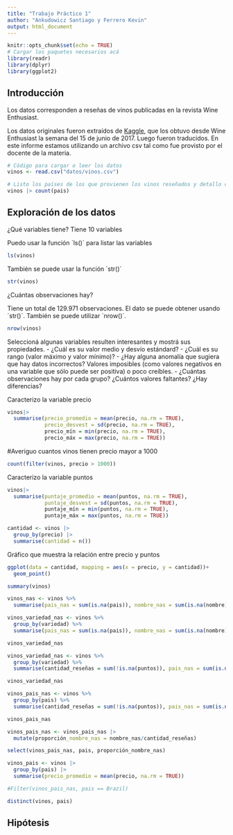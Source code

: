 ```yaml
---
title: "Trabajo Práctico 1"
author: "Ankudowicz Santiago y Ferrero Kevin"
output: html_document
---
```



```r
knitr::opts_chunk$set(echo = TRUE)
# Cargar los paquetes necesarios acá
library(readr)
library(dplyr)
library(ggplot2)
```


## Introducción

Los datos corresponden a reseñas de vinos publicadas en la revista Wine Enthusiast. 

Los datos originales fueron extraídos de [Kaggle](https://www.kaggle.com/zynicide/wine-reviews), que los obtuvo desde Wine Enthusiast  la semana del 15 de junio de 2017. Luego fueron traducidos. En este informe estamos utilizando un archivo csv tal como fue provisto por el docente de la materia. 

```r
# Código para cargar o leer los datos
vinos <- read.csv("datos/vinos.csv")
```

```r
# Listo los países de los que provienen los vinos reseñados y detallo cuantos provienen de cada país
vinos |> count(pais)
```


## Exploración de los datos

¿Qué variables tiene?
Tiene 10 variables

Puedo usar la función ´ls()´ para listar las variables
```r
ls(vinos)
```

También se puede usar la función ´str()´ 
```r
str(vinos)
```

¿Cuántas observaciones hay?

Tiene un total de 129.971 observaciones. 
El dato se puede obtener usando ´str()´. También se puede utilizar ´nrow()´. 

```r
nrow(vinos)
```

Seleccioná algunas variables resulten interesantes y mostrá sus propiedades.
-   ¿Cuál es su valor medio y desvío estándard?
-   ¿Cuál es su rango (valor máximo y valor mínimo)?
-   ¿Hay alguna anomalía que sugiera que hay datos incorrectos? Valores imposibles (como valores negativos en una variable que sólo puede ser positiva) o poco creíbles.
-   ¿Cuántas observaciones hay por cada grupo? ¿Cuántos valores faltantes? ¿Hay diferencias?

Caracterizo la variable precio
```r
vinos|>
  summarise(precio_promedio = mean(precio, na.rm = TRUE), 
            precio_desvest = sd(precio, na.rm = TRUE),
            precio_mín = min(precio, na.rm = TRUE),
            precio_máx = max(precio, na.rm = TRUE))
```
#Averiguo cuantos vinos tienen precio mayor a 1000
```r
count(filter(vinos, precio > 1000))
```


Caracterizo la variable puntos
```r
vinos|>
  summarise(puntaje_promedio = mean(puntos, na.rm = TRUE), 
            puntaje_desvest = sd(puntos, na.rm = TRUE),
            puntaje_mín = min(puntos, na.rm = TRUE),
            puntaje_máx = max(puntos, na.rm = TRUE))
```



```r
cantidad <- vinos |>
  group_by(precio) |>
  summarise(cantidad = n())

```


Gráfico que muestra la relación entre precio y puntos
```r
ggplot(data = cantidad, mapping = aes(x = precio, y = cantidad))+
  geom_point()
```

```r
summary(vinos)
```
```r
vinos_nas <- vinos %>%
  summarise(pais_nas = sum(is.na(pais)), nombre_nas = sum(is.na(nombre)), puntos_nas = sum(is.na(puntos)), precio_nas = sum(is.na(precio)), provincia_nas = sum(is.na(provincia)), region_1_nas = sum(is.na(region_1)), region_2_nas = sum(is.na(region_2)), variedad_nas = sum(is.na(variedad)), vina_nas = sum(is.na(vina)), titulo_resena_nas = sum(is.na(titulo_resena)))
```

```r
vinos_variedad_nas <- vinos %>%
  group_by(variedad) %>% 
  summarise(pais_nas = sum(is.na(pais)), nombre_nas = sum(is.na(nombre)), puntos_nas = sum(is.na(puntos)), precio_nas = sum(is.na(precio)), provincia_nas = sum(is.na(provincia)), region_1_nas = sum(is.na(region_1)), region_2_nas = sum(is.na(region_2)), variedad_nas = sum(is.na(variedad)), vina_nas = sum(is.na(vina)), titulo_resena_nas = sum(is.na(titulo_resena)))
```

```r
vinos_variedad_nas
```

```r
vinos_variedad_nas <- vinos %>%
  group_by(variedad) %>% 
  summarise(cantidad_reseñas = sum(!is.na(puntos)), pais_nas = sum(is.na(pais)), nombre_nas = sum(is.na(nombre)), puntos_nas = sum(is.na(puntos)), precio_nas = sum(is.na(precio)), provincia_nas = sum(is.na(provincia)), region_1_nas = sum(is.na(region_1)), region_2_nas = sum(is.na(region_2)), variedad_nas = sum(is.na(variedad)), vina_nas = sum(is.na(vina)), titulo_resena_nas = sum(is.na(titulo_resena)))
```

```r
vinos_variedad_nas
```

```r
vinos_pais_nas <- vinos %>%
  group_by(pais) %>% 
  summarise(cantidad_reseñas = sum(!is.na(puntos)), pais_nas = sum(is.na(pais)), nombre_nas = sum(is.na(nombre)), puntos_nas = sum(is.na(puntos)), precio_nas = sum(is.na(precio)), provincia_nas = sum(is.na(provincia)), region_1_nas = sum(is.na(region_1)), region_2_nas = sum(is.na(region_2)), variedad_nas = sum(is.na(variedad)), vina_nas = sum(is.na(vina)), titulo_resena_nas = sum(is.na(titulo_resena)))
```

```r
vinos_pais_nas
```

```r
vinos_pais_nas <- vinos_pais_nas |>
  mutate(proporción_nombre_nas = nombre_nas/cantidad_reseñas)  
```

```r
select(vinos_pais_nas, pais, proporción_nombre_nas)
```


```r
vinos_pais <- vinos |>
  group_by(pais) |>
  summarise(precio_promedio = mean(precio, na.rm = TRUE))
```

```r
#Filter(vinos_pais_nas, pais == Brazil)
```


```r
distinct(vinos, pais)
```


## Hipótesis

